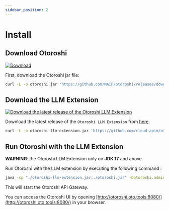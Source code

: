 ```yaml
---
sidebar_position: 2
---
```



# Install

## Download Otoroshi

[ ![Download](https://img.shields.io/github/release/MAIF/otoroshi.svg) ](https://github.com/MAIF/otoroshi/releases/download/v16.24.0/otoroshi.jar)

First, download the Otoroshi jar file:

```sh
curl -L -o otoroshi.jar 'https://github.com/MAIF/otoroshi/releases/download/v16.24.0/otoroshi.jar'
```

## Download the LLM Extension

[ ![Download the latest release of the Otoroshi LLM Extension](https://img.shields.io/github/release/cloud-apim/otoroshi-llm-extension.svg) ](https://github.com/cloud-apim/otoroshi-llm-extension/releases/download/0.0.42/otoroshi-llm-extension_2.12-0.0.42.jar)

Download the latest release of the `Otoroshi LLM Extension` from [here](https://github.com/cloud-apim/otoroshi-llm-extension/releases/latest).

```sh
curl -L -o otoroshi-llm-extension.jar 'https://github.com/cloud-apim/otoroshi-llm-extension/releases/download/0.0.42/otoroshi-llm-extension_2.12-0.0.42.jar'
```

## Run Otoroshi with the LLM Extension

**WARNING**: the Otoroshi LLM Extension only on **JDK 17** and above

Run Otoroshi with the LLM extension by executing the following command :

```sh
java -cp "./otoroshi-llm-extension.jar:./otoroshi.jar" -Dotoroshi.adminLogin=admin -Dotoroshi.adminPassword=password -Dotoroshi.storage=file play.core.server.ProdServerStart
```

This will start the Otoroshi API Gateway.

You can access the Otoroshi UI by opening [http://otoroshi.oto.tools:8080/](http://otoroshi.oto.tools:8080/) in your browser.